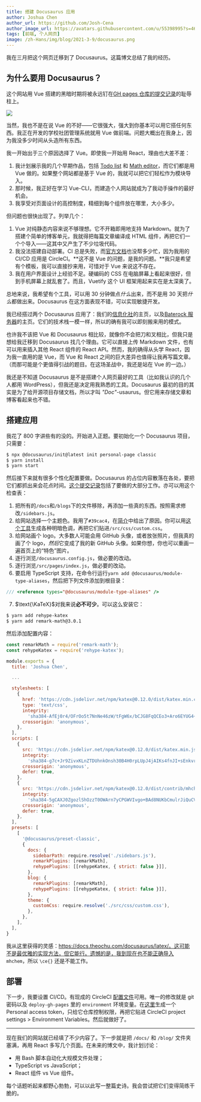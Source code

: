 ```yaml
---
title: 搭建 Docusaurus 应用
author: Joshua Chen
author_url: https://github.com/Josh-Cena
author_image_url: https://avatars.githubusercontent.com/u/55398995?s=460&u=88dc0dcb0691877524dd8739db9fde7ed4fa9721&v=4
tags: [前端, 个人网页]
image: /zh-Hans/img/blog/2021-3-9/docusaurus.png
---
```


我在三月把这个网页迁移到了 Docusaurus。这篇博文总结了我的经历。

<!-- truncate -->

## 为什么要用 Docusaurus？

这个网站用 Vue 搭建的黑暗时期将被永远钉在[GH pages 仓库的提交记录](https://github.com/Josh-Cena/Personal-page/tree/202beb7770e17fbc6ab30bce4d928bf678ecc5e8)的耻辱柱上。

<img src="/zh-Hans/img/blog/2021-3-9/page.jpg"></img>

当然，我也不是在说 Vue 的不好——它很强大，强大到你基本可以用它搭任何东西。我正在开发的学校社团管理系统就用 Vue 做前端。问题大概出在我身上，因为我没多少时间从头造所有东西。

我一开始出于三个原因选择了 Vue。即使我一开始用 React，理由也大差不差：

1. 我计划展示我的几个早期作品，包括 [Todo list](https://github.com/Computerization/New-member-practice-commit/tree/master/2019/Josh-Cena/Joshua-Todolist%20with%20vue) 和 [Math editor](https://github.com/Josh-Cena/Web-math-editor)，而它们都是用 Vue 做的。如果整个网站都是基于 Vue 的，我就可以把它们轻松作为模块导入。
2. 那时候，我正好在学习 Vue-CLI，而建造个人网站就成为了我动手操作的最好机会。
3. 我享受对页面设计的高控制度，精细到每个组件放在哪里，大小多少。

但问题也很快出现了。列举几个：

1. Vue 对纯静态内容来说不够理想。它不开箱即用地支持 Markdown。就为了搭建个简单的博客单元，我就得把每篇文章编译成 HTML 组件，再把它们一个个导入——这其中又产生了不少垃圾代码。
2. 我没法搭建自动部署。CI 总是失败，而[官方文档](https://cli.vuejs.org/guide/deployment.html#platform-guides)也没帮多少忙，因为我用的 CI/CD 应用是 CircleCI。**这不是 Vue 的问题，是我的问题。**我只是希望有个模板，我可以直接抄来用，可惜对于 Vue 来说这不存在。
3. 我在用户界面设计上经验不足。硬编码的 CSS 在电脑屏幕上看起来很好，但到手机屏幕上就乱套了。而且，Vuetify 这个 UI 框架用起来实在是太深奥了。

总地来说，我希望有个工具，可以用 30 分钟做点*什么*出来，而不是用 30 天把*什么*都做出来。Docusaurus 在这方面表现不错，可以实现敏捷开发。

我已经搭过两个 Docusaurus 应用了：我们的[信息化社](https://computerization.io)的主页，以及[Baterock 服务器](https://baterock-minecraft.github.io)的主页。它们的技术栈一模一样，所以的确有我可以即刻搬来用的模式。

也许我不该把 Vue 和 Docusaurus 相比较，就像你不会把刀和叉相比，但我只是想给我迁移到 Docusaurus 找几个理由。它可以直接上传 Markdown 文件，也有可以用来插入其他 React 组件的 React API。然而，我的确得从头学 React，因为我一直用的是 Vue，而 Vue 和 React 之间的巨大差异也值得让我再写篇文章。（而那可能是个更值得引战的题目。在这场圣战中，我还是站在 Vue 的一边。）

我还是不知道 Docusaurus 是不是搭建个人网页最好的工具（比如我认识的几个人都用 WordPress），但我还是决定用我熟悉的工具。Docusaurus 最初的目的其实是为了给开源项目存储文档，所以才叫 _"Doc"_-usaurus。但它用来存储文章和博客看起来也不错。

## 搭建应用

我花了 800 字讲些有的没的。开始进入正题。要初始化一个 Docusaurus 项目，只需要：

```bash
$ npx @docusaurus/init@latest init personal-page classic
$ yarn install
$ yarn start
```

然后接下来就有很多个性化配置要做。Docusaurus 的占位内容散落在各处，要把它们都抓出来会花点时间。[这个提交记录](https://github.com/Josh-Cena/Personal-page/commit/a5f2566068a5f915b75b39f8aabfe139f58125ef)包括了要做的大部分工作。亦可以用这个检查表：

1. 把所有的`/docs`和`/blogs`下的文件移除，再添加一些真的东西。按照需求修改`/sidebars.js`。
2. 给网站选择一个主题色。我用了`#39cac4`，在[简介](/CV)中给出了原因。你可以用[这个工具](https://v2.docusaurus.io/docs/styling-layout#styling-your-site-with-infima)生成各种明暗色调，再把它们贴进`/src/css/custom.css`。
3. 给网站画个 logo。大多数人可能会用 GitHub 头像，或者放张照片，但我真的画了个 logo，*然后*它变成了我的新 GitHub 头像。如果你想，你也可以重画一遍首页上的“特色”图片。
4. 逐行浏览`/docusaurus.config.js`，做必要的改动。
5. 逐行浏览`/src/pages/index.js`，做必要的改动。
6. 要启用 TypeScript 支持，在命令行运行`yarn add @docusaurus/module-type-aliases`，然后把下列文件添加到根目录：

```typescript title="types.d.ts"
/// <reference types="@docusaurus/module-type-aliases" />
```

7. $\text{\KaTeX}$对我来说**必不可少**。可以这么安装它：

```bash
$ yarn add rehype-katex
$ yarn add remark-math@3.0.1
```

然后添加配置内容：

```jsx title="/docusaurus.config.js" {1-2,9-33,38-46}
const remarkMath = require('remark-math');
const rehypeKatex = require('rehype-katex');

module.exports = {
  title: 'Joshua Chen',

  ...

  stylesheets: [
    {
      href: 'https://cdn.jsdelivr.net/npm/katex@0.12.0/dist/katex.min.css',
      type: 'text/css',
      integrity:
        'sha384-AfEj0r4/OFrOo5t7NnNe46zW/tFgW6x/bCJG8FqQCEo3+Aro6EYUG4+cU+KJWu/X',
      crossorigin: 'anonymous',
    },
  ],
  scripts: [
    {
      src: 'https://cdn.jsdelivr.net/npm/katex@0.12.0/dist/katex.min.js',
      integrity:
        'sha384-g7c+Jr9ZivxKLnZTDUhnkOnsh30B4H0rpLUpJ4jAIKs4fnJI+sEnkvrMWph2EDg4',
      crossorigin: 'anonymous',
      defer: true,
    },
    {
      src: 'https://cdn.jsdelivr.net/npm/katex@0.12.0/dist/contrib/mhchem.min.js',
      integrity:
        'sha384-5gCAXJ0ZgozlShOzzT0OWArn7yCPGWVIvgo+BAd8NUKbCmulrJiQuCVR9cHlPHeG',
      crossorigin: 'anonymous',
      defer: true,
    },
  ],
  presets: [
    [
      '@docusaurus/preset-classic',
      {
        docs: {
          sidebarPath: require.resolve('./sidebars.js'),
          remarkPlugins: [remarkMath],
          rehypePlugins: [[rehypeKatex, { strict: false }]],
        },
        blog: {
          remarkPlugins: [remarkMath],
          rehypePlugins: [[rehypeKatex, { strict: false }]],
        },
        theme: {
          customCss: require.resolve('./src/css/custom.css'),
        },
      },
    ],
  ],
}
```

我从这里获得的灵感：https://docs.theochu.com/docusaurus/latex/。这可能不是最优雅的实现方法，但它能行。遗憾的是，我到现在也不能正确导入 `mhchem`，所以 `\ce{}` 还是不能工作。

## 部署

下一步，我要设置 CI/CD。有现成的 CircleCI [配置文件](https://github.com/Josh-Cena/Personal-page/blob/master/.circleci/config.yml)可用。唯一的修改就是 git 密码以及 `deploy-gh-pages` 里的 `environment` 环境变量。在[这里](https://github.com/settings/tokens)生成一个 Personal access token，只给它仓库控制权限，再把它贴进 CircleCI project settings > Environment Variables。然后就做好了。

---

现在我们的网站就已经填了不少内容了。下一步就是把 `/docs/` 和 `/blog/` 文件夹塞满，再用 React 多写几个页面。在未来的博文中，我计划讨论：

- 用 Bash 脚本自动化大规模文件处理；
- TypeScript vs JavaScript；
- React 组件 vs Vue 组件。

每个话题听起来都野心勃勃，可以以此写一整篇史诗。我会尝试把它们变得简练干脆的。
